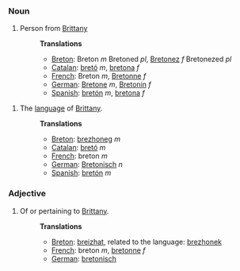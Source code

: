 ===Noun===
# Person from [[Brittany]]
#:'''Translations'''
#:*[[Breton]]: Breton ''m'' Bretoned ''pl'', [[Bretonez]] ''f'' Bretonezed ''pl''
#:*[[Catalan]]: [[bretó]] ''m'', [[bretona]] ''f''
#:*[[French]]: Breton ''m'', [[Bretonne]] ''f''
#:*[[German]]: [[Bretone]] ''m'', [[Bretonin]] ''f''
#:*[[Spanish]]: [[bretón]] ''m'', [[bretona]] ''f''

# The [[language]] of [[w:Brittany|Brittany]].
#:'''Translations'''
#:*[[Breton]]: [[brezhoneg]] ''m''
#:*[[Catalan]]: [[bretó]] ''m''
#:*[[French]]: breton ''m''
#:*[[German]]: [[Bretonisch]] ''n''
#:*[[Spanish]]: [[bretón]] ''m''

===Adjective===
# Of or pertaining to [[Brittany]].
#:'''Translations'''
#:*[[Breton]]: [[breizhat]], related to the language: [[brezhonek]]
#:*[[French]]: breton ''m'', [[bretonne]] ''f''
#:*[[German]]: [[bretonisch]]